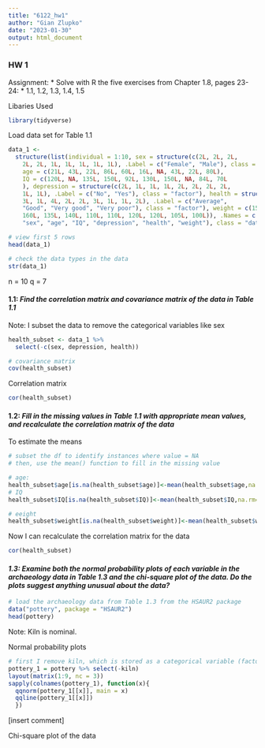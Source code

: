 ```yaml
---
title: "6122_hw1"
author: "Gian Zlupko"
date: "2023-01-30"
output: html_document
---
```

###  HW 1 

Assignment: 
* Solve with R the five exercises from Chapter 1.8, pages 23-24:
* 1.1, 1.2, 1.3, 1.4, 1.5


Libaries Used
```r
library(tidyverse) 
```



Load data set for Table 1.1
```r
data_1 <-
  structure(list(individual = 1:10, sex = structure(c(2L, 2L, 2L,
    2L, 2L, 1L, 1L, 1L, 1L, 1L), .Label = c("Female", "Male"), class = "factor"),
    age = c(21L, 43L, 22L, 86L, 60L, 16L, NA, 43L, 22L, 80L),
    IQ = c(120L, NA, 135L, 150L, 92L, 130L, 150L, NA, 84L, 70L
    ), depression = structure(c(2L, 1L, 1L, 1L, 2L, 2L, 2L, 2L,
    1L, 1L), .Label = c("No", "Yes"), class = "factor"), health = structure(c(3L,
    3L, 1L, 4L, 2L, 2L, 3L, 1L, 1L, 2L), .Label = c("Average",
    "Good", "Very good", "Very poor"), class = "factor"), weight = c(150L,
    160L, 135L, 140L, 110L, 110L, 120L, 120L, 105L, 100L)), .Names = c("individual",
    "sex", "age", "IQ", "depression", "health", "weight"), class = "data.frame", row.names = c(NA, -10L))

# view first 5 rows 
head(data_1) 

# check the data types in the data
str(data_1) 
```
 
n = 10 
q = 7 


#### 1.1: *Find the correlation matrix and covariance matrix of the data in Table 1.1*

Note: I subset the data to remove the categorical variables like sex
```r
health_subset <- data_1 %>% 
  select(-c(sex, depression, health))   

# covariance matrix
cov(health_subset) 

```

Correlation matrix 
```r
cor(health_subset) 
```


#### 1.2: *Fill in the missing values in Table 1.1 with appropriate mean values, and recalculate the correlation matrix of the data*

To estimate the means

```r
# subset the df to identify instances where value = NA
# then, use the mean() function to fill in the missing value 

# age: 
health_subset$age[is.na(health_subset$age)]<-mean(health_subset$age,na.rm=TRUE)
# IQ 
health_subset$IQ[is.na(health_subset$IQ)]<-mean(health_subset$IQ,na.rm=TRUE)

# eeight 
health_subset$weight[is.na(health_subset$weight)]<-mean(health_subset$weight,na.rm=TRUE)
```

Now I can recalculate the correlation matrix for the data 

```r
cor(health_subset) 
```


#### *1.3: Examine both the normal probability plots of each variable in the archaeology data in Table 1.3 and the chi-square plot of the data. Do the plots suggest anything unusual about the data?* 

```r
# load the archaeology data from Table 1.3 from the HSAUR2 package 
data("pottery", package = "HSAUR2")
head(pottery) 
```
Note: Kiln is nominal.

Normal probability plots 
```r
# first I remove kiln, which is stored as a categorical variable (factor type) in R
pottery_1 = pottery %>% select(-kiln)
layout(matrix(1:9, nc = 3))
sapply(colnames(pottery_1), function(x){ 
  qqnorm(pottery_1[[x]], main = x)
  qqline(pottery_1[[x]])
  })
```

[insert comment]

Chi-square plot of the data 
```r

```




























